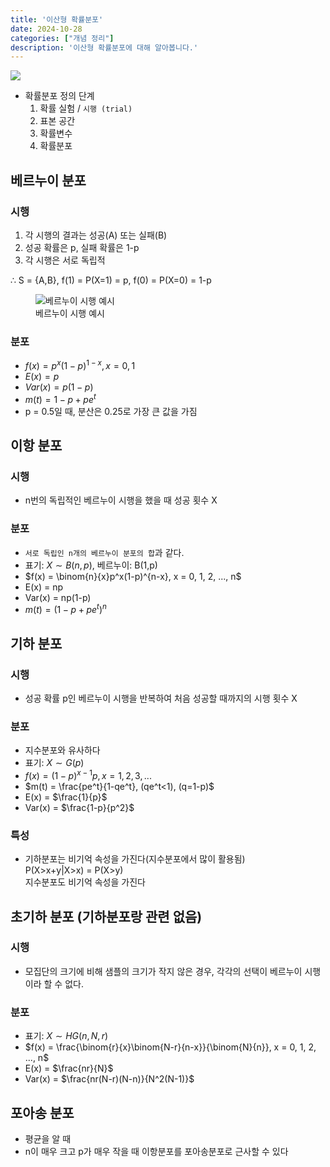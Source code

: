 ```yaml
---
title: '이산형 확률분포'
date: 2024-10-28
categories: ["개념 정리"]
description: '이산형 확률분포에 대해 알아봅니다.'
---
```


![](/img/stat-thumb.jpg){.post-thumbnail}

- 확률분포 정의 단계  
  1. 확률 실험 / `시행 (trial)`
  2. 표본 공간
  3. 확률변수
  4. 확률분포

## 베르누이 분포

### 시행

1. 각 시행의 결과는 성공(A) 또는 실패(B)
2. 성공 확률은 p, 실패 확률은 1-p
3. 각 시행은 서로 독립적

∴ S = {A,B}, f(1) = P(X=1) = p, f(0) = P(X=0) = 1-p

![베르누이 시행 예시](/img/bernui.jpg)

### 분포

- $f(x) = p^x(1-p)^{1-x}, x = 0, 1$
- $E(x) = p$
- $Var(x) = p(1-p)$
- $m(t) = 1 - p + pe^t$
- p = 0.5일 때, 분산은 0.25로 가장 큰 값을 가짐

## 이항 분포

### 시행

- n번의 독립적인 베르누이 시행을 했을 때 성공 횟수 X

### 분포

- `서로 독립인 n개의 베르누이 분포의 합`과 같다.
- 표기: $X \sim B(n,p)$, 베르누이: B(1,p)
- $f(x) = \binom{n}{x}p^x(1-p)^{n-x}, x = 0, 1, 2, ..., n$
- E(x) = np
- Var(x) = np(1-p)
- $m(t) = (1-p + pe^t)^n$

## 기하 분포

### 시행

- 성공 확률 p인 베르누이 시행을 반복하여 처음 성공할 때까지의 시행 횟수 X

### 분포

- 지수분포와 유사하다
- 표기: $X \sim G(p)$
- $f(x) = (1-p)^{x-1}p, x = 1, 2, 3, ...$
- $m(t) = \frac{pe^t}{1-qe^t}, (qe^t<1), (q=1-p)$
- E(x) = $\frac{1}{p}$
- Var(x) = $\frac{1-p}{p^2}$

### 특성

- 기하분포는 비기억 속성을 가진다(지수분포에서 많이 활용됨)  
  P(X>x+y|X>x) = P(X>y)  
  지수분포도 비기억 속성을 가진다

## 초기하 분포 (기하분포랑 관련 없음)

### 시행

- 모집단의 크기에 비해 샘플의 크기가 작지 않은 경우, 각각의 선택이 베르누이 시행이라 할 수 없다.

### 분포

- 표기: $X \sim HG(n, N, r)$
- $f(x) = \frac{\binom{r}{x}\binom{N-r}{n-x}}{\binom{N}{n}}, x = 0, 1, 2, ..., n$
- E(x) = $\frac{nr}{N}$
- Var(x) = $\frac{nr(N-r)(N-n)}{N^2(N-1)}$

## 포아송 분포

- 평균을 알 때
- n이 매우 크고 p가 매우 작을 때 이항분포를 포아송분포로 근사할 수 있다
